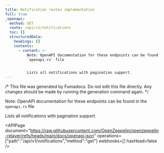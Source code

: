 ```yaml
---
title: Notification routes implementation
full: true
_openapi:
  method: GET
  route: /api/v1/notifications
  toc: []
  structuredData:
    headings: []
    contents:
      - content: >-
          Note: OpenAPI documentation for these endpoints can be found in the
          `openapi.rs` file


          Lists all notifications with pagination support.
---
```


/* This file was generated by Fumadocs. Do not edit this file directly. Any changes should be made by running the generation command again. */

Note: OpenAPI documentation for these endpoints can be found in the `openapi.rs` file

Lists all notifications with pagination support.

<APIPage document="https://raw.githubusercontent.com/OpenZeppelin/openzeppelin-relayer/refs/heads/main/docs/openapi.json" operations=["path":"/api/v1/notifications","method":"get"] webhooks=[] hasHead=false />
